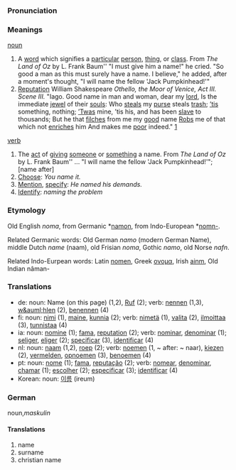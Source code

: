 ===Pronunciation===

===Meanings===

[[noun]]
# A [[word]] which signifies a [[particular]] [[person]], [[thing]], or [[class]]. From ''The Land of Oz'' by L. Frank Baum'' "I must give him a name!" he cried. "So good a man as this must surely have a name. I believe," he added, after a moment's thought, "I will name the fellow 'Jack Pumpkinhead!'"
# [[Reputation]] William Shakespeare <i>Othello, the Moor of Venice, Act III. Scene III.</i> "Iago. Good name in man and woman, dear my [[lord]], Is the immediate [[jewel]] of their [[soul|souls]]: Who [[steal|steals]] my [[purse]] steals [[trash]]; [[’tis]] something, nothing; [[’Twas]] mine, ’tis his, and has been [[slave]] to thousands; But he that [[filtch|filches]] from me my [[good]] name [[rob|Robs]] me of that which not [[enrich|enriches]] him And makes me [[poor]] indeed." [http://www.bartleby.com/100/138.34.42.html]

[[verb]]
# The [[act]] of [[give|giving]] [[someone]] or [[something]] a name. From ''The Land of Oz'' by L. Frank Baum'' ... "I will name the fellow 'Jack Pumpkinhead!'"; [name after]
# [[Choose]]: ''You name it.''
# [[Mention]], [[specify]]: ''He named his demands.''
# [[Identify]]: ''naming the problem''

===Etymology===
Old English ''noma'', from Germanic *[[namon]], from Indo-European *[[nomn-]].

Related Germanic words: Old German ''namo'' (modern German Name), middle Dutch ''name'' (naam), old Frisian ''noma'', Gothic ''namo'', old Norse ''nafn''.

Related Indo-Eurpean words: Latin [[nomen]], Greek [[ονομα]], Irish [[ainm]], Old Indian n&acirc;man-

===Translations===
*de: noun: Name (on this page) (1,2), [[Ruf]] (2); verb: [[nennen]] (1,3), [[w&auml;hlen]] (2), [[benennen]] (4)
*fi: noun: [[nimi]] (1), [[maine]], [[kunnia]] (2); verb: [[nimetä]] (1), [[valita]] (2), [[ilmoittaa]] (3), [[tunnistaa]] (4)
*ia: noun: [[nomine]] (1); [[fama]], [[reputation]] (2); verb: [[nominar]], [[denominar]] (1); [[seliger]], [[eliger]] (2); [[specificar]] (3), [[identificar]] (4)
*nl: noun: [[naam]] (1,2), [[roep]] (2); verb: [[noemen]] (1, ~ after: ~ naar), [[kiezen]] (2), [[vermelden]], [[opnoemen]] (3), [[benoemen]] (4)
*pt: noun: [[nome]] (1); [[fama]], [[reputação]] (2); verb: [[nomear]], [[denominar]], [[chamar]] (1); [[escolher]] (2); [[especificar]] (3); [[identificar]] (4)
*Korean: noun: [[이름]] (ireum)

===German===
noun,''maskulin''

====Translations====
# name
# surname
# christian name
